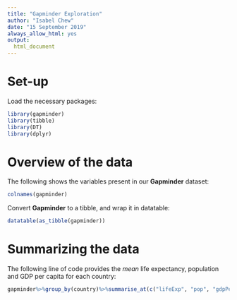 ```yaml
---
title: "Gapminder Exploration"
author: "Isabel Chew"
date: "15 September 2019"
always_allow_html: yes
output: 
  html_document
---
```


# Set-up

Load the necessary packages:

```r
library(gapminder)
library(tibble)
library(DT)
library(dplyr)
```

# Overview of the data 

The following shows the variables present in our **Gapminder** dataset: 

```r
colnames(gapminder)
```


Convert **Gapminder** to a tibble, and wrap it in datatable: 

```r
datatable(as_tibble(gapminder))
```

# Summarizing the data

The following line of code provides the *mean* life expectancy, population and GDP per capita for each country: 


```r
gapminder%>%group_by(country)%>%summarise_at(c("lifeExp", "pop", "gdpPercap"), mean, na.rm=TRUE)
```



